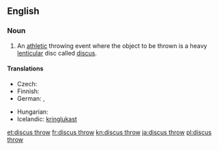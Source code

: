 ==English==
{{wikipedia}}
===Noun===
{{en-noun|-|sg=[[discus]] [[throw]]}}

# {{context|athletics}} An [[athletic]] throwing event where the object to be thrown is a heavy [[lenticular]] disc called [[discus]].

====Translations====
{{trans-top|athletic event where a discus is thrown}}
* Czech: {{t-|cs|hod diskem|m}}
* Finnish: {{t+|fi|kiekonheitto}}
* German: {{t+|de|Diskuswurf|m}}, {{t+|de|Diskuswerfen|n}}
{{trans-mid}}
* Hungarian: {{t+|hu|diszkoszvetés}}
* Icelandic: [[kringlukast]] {{n}}
{{trans-bottom}}

[[et:discus throw]]
[[fr:discus throw]]
[[kn:discus throw]]
[[ja:discus throw]]
[[pl:discus throw]]
